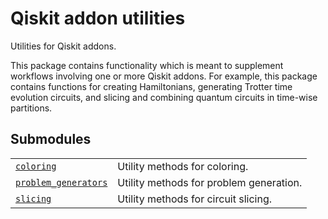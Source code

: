 # Qiskit addon utilities

<span id="module-qiskit_addon_utils" />

<span id="qiskit-addon-utils" />

Utilities for Qiskit addons.

This package contains functionality which is meant to supplement workflows involving one or more Qiskit addons. For example, this package contains functions for creating Hamiltonians, generating Trotter time evolution circuits, and slicing and combining quantum circuits in time-wise partitions.

## Submodules

|                                                                                                                                                    |                                         |
| -------------------------------------------------------------------------------------------------------------------------------------------------- | --------------------------------------- |
| [`coloring`](qiskit_addon_utils.coloring#module-qiskit_addon_utils.coloring "qiskit_addon_utils.coloring")                                         | Utility methods for coloring.           |
| [`problem_generators`](qiskit_addon_utils.problem_generators#module-qiskit_addon_utils.problem_generators "qiskit_addon_utils.problem_generators") | Utility methods for problem generation. |
| [`slicing`](qiskit_addon_utils.slicing#module-qiskit_addon_utils.slicing "qiskit_addon_utils.slicing")                                             | Utility methods for circuit slicing.    |
